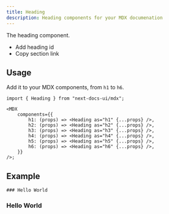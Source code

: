```yaml
---
title: Heading
description: Heading components for your MDX documenation
---
```


The heading component.

-   Add heading id
-   Copy section link

## Usage

Add it to your MDX components, from `h1` to `h6`.

```tsx {5-10}
import { Heading } from "next-docs-ui/mdx";

<MDX
    components={{
        h1: (props) => <Heading as="h1" {...props} />,
        h2: (props) => <Heading as="h2" {...props} />,
        h3: (props) => <Heading as="h3" {...props} />,
        h4: (props) => <Heading as="h4" {...props} />,
        h5: (props) => <Heading as="h5" {...props} />,
        h6: (props) => <Heading as="h6" {...props} />,
    }}
/>;
```

## Example

```
### Hello World
```

### Hello World
